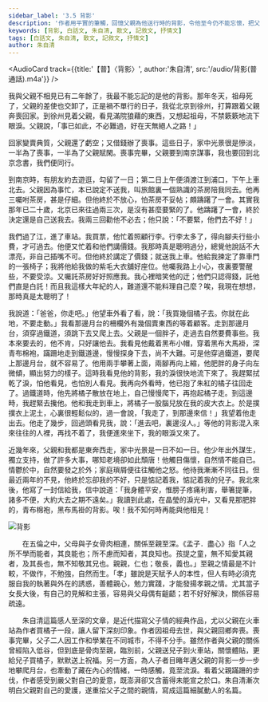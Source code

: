 ```yaml
---
sidebar_label: '3.5 背影'
description: '作者用平實的筆觸，回憶父親為他送行時的背影，令他至今仍不能忘懷，把父親對子女的慈愛和關懷表現得非常深刻。'
keywords: [背影, 白話文, 朱自清, 散文, 記敘文, 抒情文]
tags: [白話文, 朱自清, 散文, 記敘文, 抒情文]
author: 朱自清
---
```


<AudioCard track={{title:'【普】〈背影〉', author:'朱自清', src:'/audio/背影(普通話).m4a'}} />

<MainText>

  <div className="main prose">

  我與父親不相見已有二年餘了，我最不能忘記的是他的背影。那年冬天，祖母死了，父親的差使也交卸了，正是禍不單行的日子，我從北京到徐州，打算跟着父親奔喪回家。到徐州見着父親，看見滿院狼藉的東西，又想起祖母，不禁簌簌地流下眼淚。父親說，「事已如此，不必難過，好在天無絕人之路！」

  回家變賣典質，父親還了虧空；又借錢辦了喪事。這些日子，家中光景很是慘淡，一半為了喪事，一半為了父親賦閑。喪事完畢，父親要到南京謀事，我也要回到北京念書，我們便同行。

  到南京時，有朋友約去遊逛，勾留了一日；第二日上午便須渡江到浦口，下午上車北去。父親因為事忙，本已說定不送我，叫旅館裏一個熟識的茶房陪我同去。他再三囑咐茶房，甚是仔細。但他終於不放心，怕茶房不妥帖；頗躊躇了一會。其實我那年已二十歲，北京已來往過兩三次，是沒有甚麼要緊的了。他躊躇了一會，終於決定還是自己送我去。我兩三回勸他不必去；他只說：「不要緊，他們去不好！」

  我們過了江，進了車站。我買票，他忙着照顧行李。行李太多了，得向腳夫行些小費，才可過去。他便又忙着和他們講價錢。我那時真是聰明過分，總覺他說話不大漂亮，非自己插嘴不可。但他終於講定了價錢；就送我上車。他給我揀定了靠車門的一張椅子；我將他給我做的紫毛大衣舖好座位。他囑我路上小心，夜裏要警醒些，不要受涼。又囑託茶房好好照應我。我心裡暗笑他的迂；他們只認得錢，託他們直是白託！而且我這樣大年紀的人，難道還不能料理自己麼？唉，我現在想想，那時真是太聰明了！

  我說道：「爸爸，你走吧。」他望車外看了看，說：「我買幾個橘子去。你就在此地，不要走動。」我看那邊月台的柵欄外有幾個賣東西的等着顧客。走到那邊月台，須穿過鐵道，須跳下去又爬上去。父親是一個胖子，走過去自然要費事些。我本來要去的，他不肯，只好讓他去。我看見他戴着黑布小帽，穿着黑布大馬褂，深青布棉袍，蹣跚地走到鐵道邊，慢慢探身下去，尚不大難。可是他穿過鐵道，要爬上那邊月台，就不容易了。他用兩手攀著上面，兩腳再向上縮，他肥胖的身子向左微傾，顯出努力的樣子。這時我看見他的背影，我的淚很快地流下來了。我趕緊拭乾了淚，怕他看見，也怕別人看見。我再向外看時，他已抱了朱紅的橘子往回走了。過鐵道時，他先將橘子散放在地上，自己慢慢爬下，再抱起橘子走。到這邊時，我趕緊去攙他。他和我走到車上，將橘子一股腦兒放在我的皮大衣上。於是撲撲衣上泥土，心裏很輕鬆似的，過一會說，「我走了，到那邊來信！」我望着他走出去。他走了幾步，回過頭看見我，說：「進去吧，裏邊沒人。」等他的背影混入來來往往的人裡，再找不着了，我便進來坐下，我的眼淚又來了。

  近幾年來，父親和我都是東奔西走，家中光景是一日不如一日。他少年出外謀生，獨立支持，做了許多大事，哪知老境卻如此頹唐！他觸目傷懷，自然情不能自已。情鬱於中，自然要發之於外；家庭瑣屑便往往觸他之怒。他待我漸漸不同往日。但最近兩年的不見，他終於忘卻我的不好，只是惦記着我，惦記着我的兒子。我北來後，他寫了一封信給我，信中說道：「我身體平安，惟膀子疼痛利害，舉箸提筆，諸多不便，大約大去之期不遠矣。」我讀到此處，在晶瑩的淚光中，又看見那肥胖的，青布棉袍，黑布馬褂的背影。唉！我不知何時再能與他相見！
  
  </div>

</MainText>

![背影](/img/S1/3.5背影/RetreatingFigure.gif)

<Media>
  <Tabs>
    <TabItem value='學習動畫' default>
      <Youtube id='NYWtSd80h8s' />
    </TabItem>
    <TabItem value='作者動畫'>
      <Youtube id='xqF91QyE6Ho' />
    </TabItem>
    <TabItem value='作家剪影'>
      <Youtube id='Lhfy2VbrJ-w' />
    </TabItem>
  </Tabs>
</Media>

<Appreciation>

　　在五倫之中，父母與子女骨肉相連，關係至親至深。《孟子．盡心》指「人之所不學而能者，其良能也；所不慮而知者，其良知也。孩提之童，無不知愛其親者，及其長也，無不知敬其兄也。親親，仁也；敬長，義也。」至親之情最是不計較，不做作，不勉強，自然而生。「孝」雖說是天賦予人的本性，但人有時必須克服自我的執著與外在的誘惑，善體親心，勉力實踐，才能發揚孝親之情。尤其當子女長大後，有自己的見解和主張，容易與父母偶有齟齬；若不好好解決，關係容易疏遠。

　　朱自清這篇感人至深的文章，是近代描寫父子情的經典作品，尤以父親在火車站為作者買橘子一段，讓人留下深刻印象。作者因祖母去世，與父親回鄉奔喪。喪事完畢，父子二人因工作和學業在不同城市，不得不分手。雖然作者與父親的關係曾經陷入低谷，但到底是骨肉至親，臨別前，父親送兒子到火車站，關懷體貼，更給兒子買橘子，默默送上祝福。另一方面，為人子者目睹年邁父親的背影一步一步地攀爬月台，也牽動了藏在內心的情緒，一時感觸，竟至流淚。看着父親蹣跚的步伐，作者感受到嚴父對自己的愛意，既澎湃卻又含蓄得未能宣之於口。朱自清漸次明白父親對自己的愛護，遂重拾父子之間的親情，寫成這篇細膩動人的名篇。

</Appreciation>

<Challenges>
  <ChallengeItem label="評估練習">
    <Quiz href='https://docs.google.com/forms/d/1mm1GaXb5roYZIABLc5fHKSsLKe0jZR6KwvEv4CZN6SE/copy' />
    <Solution>
      <QuizAnswers />
    </Solution>
  </ChallengeItem>
</Challenges>